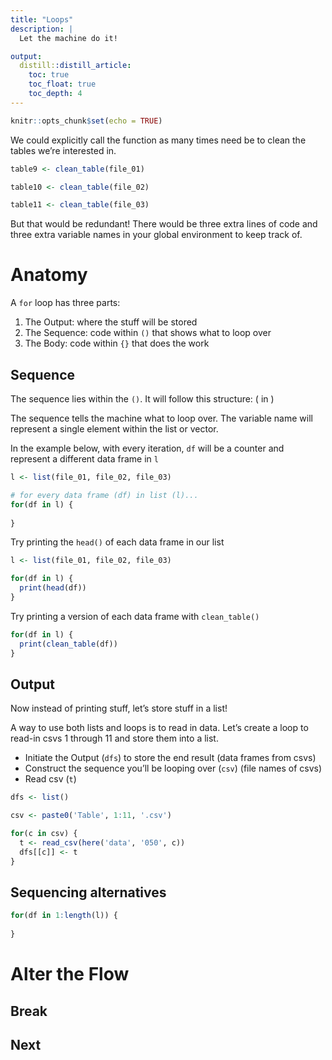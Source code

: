 ```yaml
---
title: "Loops"
description: |
  Let the machine do it!

output: 
  distill::distill_article:
    toc: true
    toc_float: true
    toc_depth: 4
---
```


```r
knitr::opts_chunk$set(echo = TRUE)
```

We could explicitly call the function as many times need be to clean the tables we're interested in.

```r
table9 <- clean_table(file_01)

table10 <- clean_table(file_02)

table11 <- clean_table(file_03)
```

But that would be redundant! There would be three extra lines of code and three extra variable names in your global environment to keep track of.

# Anatomy

A `for` loop has three parts:

1. The Output: where the stuff will be stored
2. The Sequence: code within `()` that shows what to loop over
3. The Body: code within `{}` that does the work

## Sequence

The sequence lies within the `()`. It will follow this structure:
(<variable name of your choice> in <list or vector>)

The sequence tells the machine what to loop over. The variable name will represent a single element within the list or vector.

In the example below, with every iteration, `df` will be a counter and represent a different data frame in `l`

```r
l <- list(file_01, file_02, file_03)

# for every data frame (df) in list (l)...
for(df in l) {
  
}
```

Try printing the `head()` of each data frame in our list

```r
l <- list(file_01, file_02, file_03) 

for(df in l) {
  print(head(df))
}

```

Try printing a version of each data frame with `clean_table()`

```r
for(df in l) {
  print(clean_table(df))
}
```

## Output
Now instead of printing stuff, let's store stuff in a list!

A way to use both lists and loops is to read in data. Let's create a loop to read-in csvs 1 through 11 and store them into a list.

- Initiate the Output (`dfs`) to store the end result (data frames from csvs)
- Construct the sequence you'll be looping over (`csv`) (file names of csvs)
- Read csv (`t`)
```r
dfs <- list()

csv <- paste0('Table', 1:11, '.csv')

for(c in csv) {
  t <- read_csv(here('data', '050', c))
  dfs[[c]] <- t
}
```




## Sequencing alternatives


```r

for(df in 1:length(l)) {
  
}

```

# Alter the Flow

## Break

## Next







